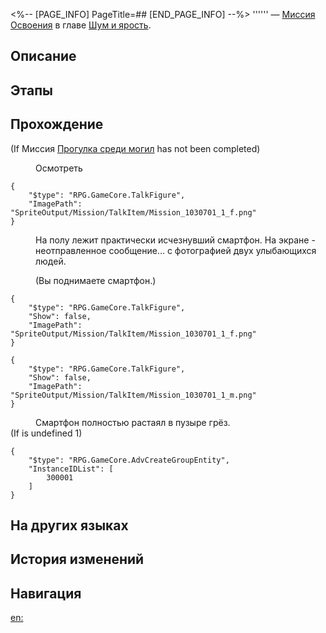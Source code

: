 <%-- [PAGE_INFO]
PageTitle=##
[END_PAGE_INFO] --%>
{{Дополнить|Диалоги.}}
{{Миссия Инфобокс
|id              = 1030703
|Название        = 
|Изображение     = Миссия .png
|Тип             = Миссия Освоения
|Событие         = 
|Глава           = Шум и ярость
|Условия         = Завершена [[Миссия Освоения]] «[[Если в полночь пробудиться]]»
|Персонажи       = Первопроходец
|СтартЛокация    = [[Пенакония]] — [[Отель «Грёзы» (Мир грёз)]]
|Мир             = Пенакония
|Предыдущая      = Если в полночь пробудиться
|Следующая       = 
|Награды         = 
}}
'''''' — [[Миссия Освоения]] в главе [[Шум и ярость]].

==Описание==
{{Описание|<!--официальное описание из Перекрёстка судеб-->}}

==Этапы==


==Прохождение==
{{Дополнить}}
;(If Миссия [[Прогулка среди могил]] has not been completed)

:{{Диалог|Изучение}} Осмотреть
<pre>{
	"$type": "RPG.GameCore.TalkFigure",
	"ImagePath": "SpriteOutput/Mission/TalkItem/Mission_1030701_1_f.png"
}</pre>
:На полу лежит практически исчезнувший смартфон. На экране - неотправленное сообщение... с фотографией двух улыбающихся людей.
:{{Диалог|Стрелка}} (Вы поднимаете смартфон.)
<pre>{
	"$type": "RPG.GameCore.TalkFigure",
	"Show": false,
	"ImagePath": "SpriteOutput/Mission/TalkItem/Mission_1030701_1_f.png"
}</pre>
<pre>{
	"$type": "RPG.GameCore.TalkFigure",
	"Show": false,
	"ImagePath": "SpriteOutput/Mission/TalkItem/Mission_1030701_1_m.png"
}</pre>
:Смартфон полностью растаял в пузыре грёз.
;(If {{F|FSV_Mission_1030402}} is undefined 1)
<pre>{
	"$type": "RPG.GameCore.AdvCreateGroupEntity",
	"InstanceIDList": [
		300001
	]
}</pre>
{{Диалог Конец}}

==На других языках==
{{На других языках
|en   = 
|zhs  = 
|zht  = 
|ja   = 
|ko   = 
|es   = 
|fr   = 
|ru   = 
|th   = 
|vi   = 
|de   = 
|id   = 
|pt   = 
}}

==История изменений==
{{История изменений|3.5}}

==Навигация==
{{Миссия Освоения Навбокс|Глава }}

[[en:]]

